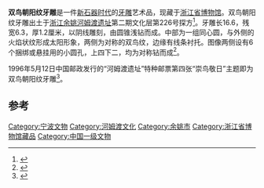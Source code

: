 {{禁止出境展览文物
|图片 = Butterfly-shaped ivory vessel with the pattern of two birds facing the sun(Neolithic) in Zhejiang Museum.JPG
|名称 = 新石器时代河姆渡文化<br />双鸟朝阳纹象牙雕刻器
|时代 = [[新石器时代|新石器时代]]
|出土 = [[浙江|浙江]][[余姚|余姚]]（1977年）
|现藏 = [[浙江省博物馆|浙江省博物馆]]
|登录 = 2013年
}}
'''双鸟朝阳纹牙雕'''是一件[[新石器时代|新石器时代]]的[[牙雕|牙雕]]艺术品，现藏于[[浙江省博物馆|浙江省博物馆]]。双鸟朝阳纹牙雕出土于[[浙江|浙江]][[余姚|余姚]][[河姆渡遗址|河姆渡遗址]]第二期文化层第226号探方<ref>{{cite book|title=河姆渡——新石器时代遗址考古发掘报告（上册）|author=浙江省文物考古研究所|publisher=文物出版社|year=2003|isbn=7-5010-1452-3}}</ref>。牙雕长16.6，残宽6.3，厚1.2厘米，以阴线雕刻，由圆锥浅钻而成。中部为一组同心圆，与外侧的火焰状纹形成太阳形象，两侧为对称的双鸟纹，边缘有线条衬托。图像两侧设有6个捆绑或悬挂用的小圆孔，上四下二，均为对称钻而成<ref>{{cite web|url=http://news.163.com/15/0201/05/AHBJ5AKM00014AED.html|title=奥运火炬设计灵感源于双鸟朝阳纹牙雕|publisher=广州日报|date=2015-02-01|accessdate=2016-04-23|archive-url=https://web.archive.org/web/20160814184844/http://news.163.com/15/0201/05/AHBJ5AKM00014AED.html|archive-date=2016-08-14|dead-url=yes}}</ref>。

1996年5月12日中国邮政发行的“河姆渡遗址”特种邮票第四张“崇鸟敬日”主题即为双鸟朝阳纹牙雕<ref>{{cite web|url=http://www.kaogu.cn/cn/kaoguyuandi/kaogubaike/2015/1015/51708.html|title=邮票上的考古与文物——河姆渡遗址系列|publisher=中国考古网|date=2015-10-15|accessdate=2016-04-23|archive-date=2019-07-26|archive-url=https://web.archive.org/web/20190726132505/http://www.kaogu.cn/cn/kaoguyuandi/kaogubaike/2015/1015/51708.html|dead-url=no}}</ref>。

== 参考 ==
{{reflist}}

{{禁止出境展览文物索引}}
{{Culture-stub}}

[[Category:宁波文物|Category:宁波文物]]
[[Category:河姆渡文化|Category:河姆渡文化]]
[[Category:余姚市|Category:余姚市]]
[[Category:浙江省博物馆藏品|Category:浙江省博物馆藏品]]
[[Category:中国一级文物|Category:中国一级文物]]